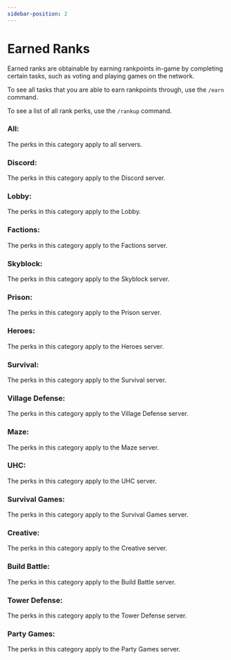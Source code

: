```yaml
---
sidebar-position: 2
---
```


# Earned Ranks

Earned ranks are obtainable by earning rankpoints in-game by completing certain tasks, such as voting and playing games on the network.

To see all tasks that you are able to earn rankpoints through, use the `/earn` command.

To see a list of all rank perks, use the `/rankup` command.


### All:

The perks in this category apply to all servers.

<AllPerks />

### Discord:

The perks in this category apply to the Discord server.

<DiscordPerks />

### Lobby:

The perks in this category apply to the Lobby.

<LobbyPerks />

### Factions:

The perks in this category apply to the Factions server.

<FactionsPerks />

### Skyblock:

The perks in this category apply to the Skyblock server.

<SkyblockPerks />

### Prison:

The perks in this category apply to the Prison server.

<PrisonPerks />

### Heroes:

The perks in this category apply to the Heroes server.

<HeroesPerks />

### Survival:

The perks in this category apply to the Survival server.

<SurvivalPerks />

### Village Defense:

The perks in this category apply to the Village Defense server.

<VillageDefensePerks />

### Maze:

The perks in this category apply to the Maze server.

<MazePerks />

### UHC:

The perks in this category apply to the UHC server.

<UhcPerks />

### Survival Games:

The perks in this category apply to the Survival Games server.

<SurvivalGamesPerks />

### Creative:

The perks in this category apply to the Creative server.

<CreativePerks />

### Build Battle:

The perks in this category apply to the Build Battle server.

<BuildBattlePerks />

### Tower Defense:

The perks in this category apply to the Tower Defense server.

<TowerDefensePerks />

### Party Games:

The perks in this category apply to the Party Games server.
